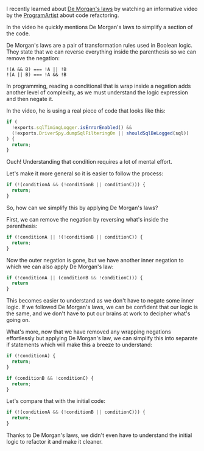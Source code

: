
I recently learned about [De Morgan's laws](https://en.wikipedia.org/wiki/De_Morgan%27s_laws) by watching an informative video by the [ProgramArtist](https://www.youtube.com/channel/UCgs-54tlVBF80MMD9_YqBng) about code refactoring.

In the video he quickly mentions De Morgan's laws to simplify a section of the code.

De Morgan's laws are a pair of transformation rules used in Boolean logic. They state that we can reverse everything inside the parenthesis so we can remove the negation:

```
!(A && B) === !A || !B
!(A || B) === !A && !B
```

In programming, reading a conditional that is wrap inside a negation adds another level of complexity, as we must understand the logic expression and then negate it.

In the video, he is using a real piece of code that looks like this:

```js
if (
  !exports.sqlTimingLogger.isErrorEnabled() &&
  (!exports.DriverSpy.dumpSqlFilteringOn || shouldSqlBeLogged(sql))
) {
  return;
}
```

Ouch! Understanding that condition requires a lot of mental effort.

Let's make it more general so it is easier to follow the process:

```js
if (!(conditionA && (!conditionB || conditionC))) {
  return;
}
```

So, how can we simplify this by applying De Morgan's laws?

First, we can remove the negation by reversing what's inside the parenthesis:

```js
if (!conditionA || !(!conditionB || conditionC)) {
  return;
}
```

Now the outer negation is gone, but we have another inner negation to which we can also apply De Morgan's law:

```js
if (!conditionA || (conditionB && !conditionC))) {
  return
}
```

This becomes easier to understand as we don't have to negate some inner logic. If we followed De Morgan's laws, we can be confident that our logic is the same, and we don't have to put our brains at work to decipher what's going on.

What's more, now that we have removed any wrapping negations effortlessly but applying De Morgan's law, we can simplify this into separate if statements which will make this a breeze to understand:

```js
if (!conditionA) {
  return;
}

if (conditionB && !conditionC) {
  return;
}
```

Let's compare that with the initial code:

```js
if (!(conditionA && (!conditionB || conditionC))) {
  return;
}
```

Thanks to De Morgan's laws, we didn't even have to understand the initial logic to refactor it and make it cleaner.
